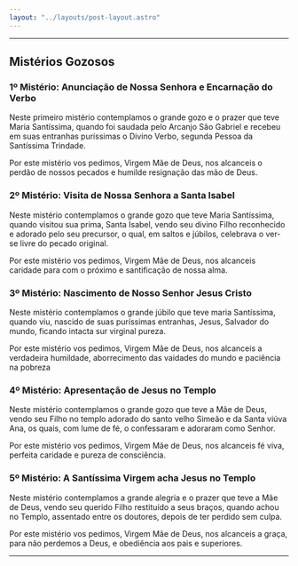 ```yaml
---
layout: "../layouts/post-layout.astro"
---
```



<Start />

---

## Mistérios Gozosos

### 1º Mistério: Anunciação de Nossa Senhora e Encarnação do Verbo

Neste primeiro mistério contemplamos o grande gozo e o prazer que teve Maria Santíssima, quando foi saudada pelo Arcanjo São Gabriel e recebeu em suas entranhas puríssimas o Divino Verbo, segunda Pessoa da Santíssima Trindade.

Por este mistério vos pedimos, Virgem Mãe de Deus, nos alcanceis o perdão de nossos pecados e humilde resignação das mão de Deus.

<RezasMisterios />

### 2º Mistério: Visita de Nossa Senhora a Santa Isabel

Neste mistério contemplamos o grande gozo que teve Maria Santíssima, quando visitou sua prima, Santa Isabel, vendo seu divino Filho reconhecido e adorado pelo seu precursor, o qual, em saltos e júbilos, celebrava o ver-se livre do pecado original.

Por este mistério vos pedimos, Virgem Mãe de Deus, nos alcanceis caridade para com o próximo e santificação de nossa alma.

<RezasMisterios />

### 3º Mistério: Nascimento de Nosso Senhor Jesus Cristo

Neste mistério contemplamos o grande júbilo que teve maria Santíssima, quando viu, nascido de suas puríssimas entranhas, Jesus, Salvador do mundo, ficando intacta sur virginal pureza.

Por este mistério vos pedimos, Virgem Mãe de Deus, nos alcanceis a verdadeira humildade, aborrecimento das vaidades do mundo e paciência na pobreza

<RezasMisterios />

### 4º Mistério: Apresentação de Jesus no Templo

Neste mistério contemplamos o grande gozo que teve a Mãe de Deus, vendo seu Filho no templo adorado do santo velho Simeão e da Santa viúva Ana, os quais, com lume de fé, o confessaram e adoraram como Senhor.

Por este mistério vos pedimos, Virgem Mãe de Deus, nos alcanceis fé viva, perfeita caridade e pureza de consciência.

<RezasMisterios />

### 5º Mistério: A Santíssima Virgem acha Jesus no Templo

Neste mistério contemplamos a grande alegria e o prazer que teve a Mãe de Deus, vendo seu querido Filho restituído a seus braços, quando achou no Templo, assentado entre os doutores, depois de ter perdido sem culpa.

Por este mistério vos pedimos, Virgem Mãe de Deus, nos alcanceis a graça, para não perdemos a Deus, e obediência aos pais e superiores.

<RezasMisterios />

---

<End />
